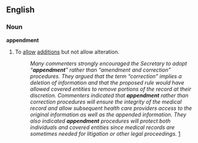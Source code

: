 ==English==

===Noun===
'''appendment'''

# To [[allow]] [[addition]]s but not allow alteration.
#:'' Many commenters strongly encouraged the Secretary to adopt “'''appendment'''” rather than “amendment and correction” procedures. They argued that the term “correction” implies a deletion of information and that the proposed rule would have allowed covered entities to remove portions of the record at their discretion. Commenters indicated that '''appendment''' rather than correction procedures will ensure the integrity of the medical record and allow subsequent health care providers access to the original information as well as the appended information. They also indicated '''appendment''' procedures will protect both individuals and covered entities since medical records are sometimes needed for litigation or other legal proceedings.'' [http://www.bricker.com/legalservices/practice/hcare/hipaa/164.526b.asp]